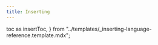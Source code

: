 ```yaml
---
title: Inserting
---
```


  toc as insertToc,
} from "../templates/_inserting-language-reference.template.mdx";

<InsertTemplate
  codeLang="typescript"
  createCollection={createCollectionSource}
  simpleInsert={simpleInsertSource}
  simpleUpsert={simpleUpsertSource}
/>

